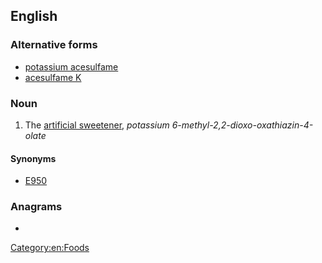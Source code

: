 ==English==
{{wikipedia}}

===Alternative forms===
* [[potassium acesulfame]]
* [[acesulfame K]]

===Noun===
{{en-noun|-}}

# The [[artificial sweetener]], ''potassium 6-methyl-2,2-dioxo-oxathiazin-4-olate''

====Synonyms====
* [[E950]]

===Anagrams===
* {{anagrams|en|potassium acesulfame}}

[[Category:en:Foods]]